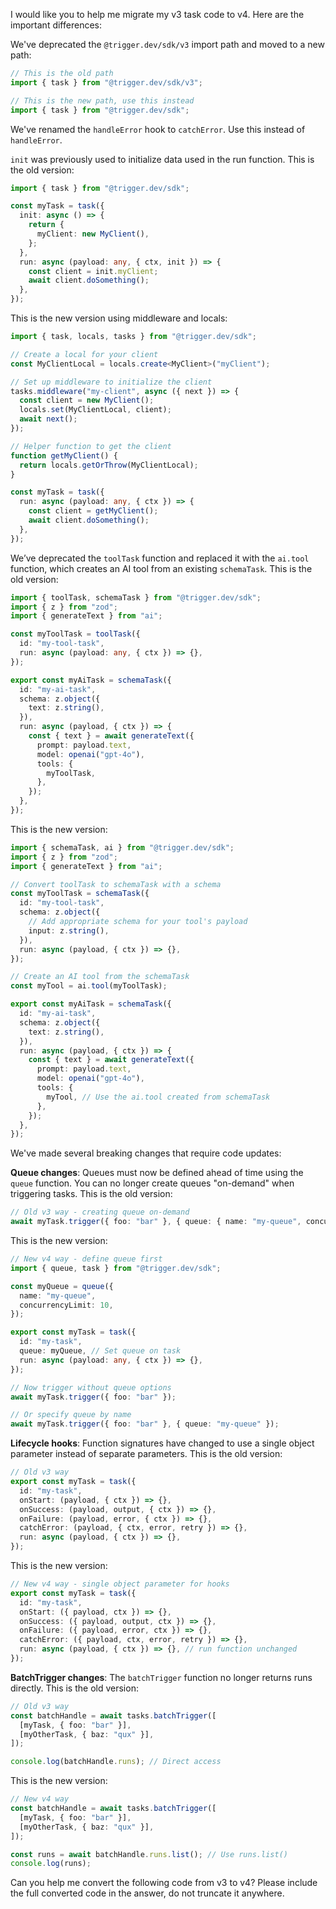 <Accordion title="Copy paste this prompt in full" icon="sparkles">

I would like you to help me migrate my v3 task code to v4. Here are the important differences:

We've deprecated the `@trigger.dev/sdk/v3` import path and moved to a new path:

```ts
// This is the old path
import { task } from "@trigger.dev/sdk/v3";

// This is the new path, use this instead
import { task } from "@trigger.dev/sdk";
```

We've renamed the `handleError` hook to `catchError`. Use this instead of `handleError`.

`init` was previously used to initialize data used in the run function. This is the old version:

```ts
import { task } from "@trigger.dev/sdk";

const myTask = task({
  init: async () => {
    return {
      myClient: new MyClient(),
    };
  },
  run: async (payload: any, { ctx, init }) => {
    const client = init.myClient;
    await client.doSomething();
  },
});
```

This is the new version using middleware and locals:

```ts
import { task, locals, tasks } from "@trigger.dev/sdk";

// Create a local for your client
const MyClientLocal = locals.create<MyClient>("myClient");

// Set up middleware to initialize the client
tasks.middleware("my-client", async ({ next }) => {
  const client = new MyClient();
  locals.set(MyClientLocal, client);
  await next();
});

// Helper function to get the client
function getMyClient() {
  return locals.getOrThrow(MyClientLocal);
}

const myTask = task({
  run: async (payload: any, { ctx }) => {
    const client = getMyClient();
    await client.doSomething();
  },
});
```

We’ve deprecated the `toolTask` function and replaced it with the `ai.tool` function, which creates an AI tool from an existing `schemaTask`. This is the old version:

```ts
import { toolTask, schemaTask } from "@trigger.dev/sdk";
import { z } from "zod";
import { generateText } from "ai";

const myToolTask = toolTask({
  id: "my-tool-task",
  run: async (payload: any, { ctx }) => {},
});

export const myAiTask = schemaTask({
  id: "my-ai-task",
  schema: z.object({
    text: z.string(),
  }),
  run: async (payload, { ctx }) => {
    const { text } = await generateText({
      prompt: payload.text,
      model: openai("gpt-4o"),
      tools: {
        myToolTask,
      },
    });
  },
});
```

This is the new version:

```ts
import { schemaTask, ai } from "@trigger.dev/sdk";
import { z } from "zod";
import { generateText } from "ai";

// Convert toolTask to schemaTask with a schema
const myToolTask = schemaTask({
  id: "my-tool-task",
  schema: z.object({
    // Add appropriate schema for your tool's payload
    input: z.string(),
  }),
  run: async (payload, { ctx }) => {},
});

// Create an AI tool from the schemaTask
const myTool = ai.tool(myToolTask);

export const myAiTask = schemaTask({
  id: "my-ai-task",
  schema: z.object({
    text: z.string(),
  }),
  run: async (payload, { ctx }) => {
    const { text } = await generateText({
      prompt: payload.text,
      model: openai("gpt-4o"),
      tools: {
        myTool, // Use the ai.tool created from schemaTask
      },
    });
  },
});
```

We've made several breaking changes that require code updates:

**Queue changes**: Queues must now be defined ahead of time using the `queue` function. You can no longer create queues "on-demand" when triggering tasks. This is the old version:

```ts
// Old v3 way - creating queue on-demand
await myTask.trigger({ foo: "bar" }, { queue: { name: "my-queue", concurrencyLimit: 10 } });
```

This is the new version:

```ts
// New v4 way - define queue first
import { queue, task } from "@trigger.dev/sdk";

const myQueue = queue({
  name: "my-queue",
  concurrencyLimit: 10,
});

export const myTask = task({
  id: "my-task",
  queue: myQueue, // Set queue on task
  run: async (payload: any, { ctx }) => {},
});

// Now trigger without queue options
await myTask.trigger({ foo: "bar" });

// Or specify queue by name
await myTask.trigger({ foo: "bar" }, { queue: "my-queue" });
```

**Lifecycle hooks**: Function signatures have changed to use a single object parameter instead of separate parameters. This is the old version:

```ts
// Old v3 way
export const myTask = task({
  id: "my-task",
  onStart: (payload, { ctx }) => {},
  onSuccess: (payload, output, { ctx }) => {},
  onFailure: (payload, error, { ctx }) => {},
  catchError: (payload, { ctx, error, retry }) => {},
  run: async (payload, { ctx }) => {},
});
```

This is the new version:

```ts
// New v4 way - single object parameter for hooks
export const myTask = task({
  id: "my-task",
  onStart: ({ payload, ctx }) => {},
  onSuccess: ({ payload, output, ctx }) => {},
  onFailure: ({ payload, error, ctx }) => {},
  catchError: ({ payload, ctx, error, retry }) => {},
  run: async (payload, { ctx }) => {}, // run function unchanged
});
```

**BatchTrigger changes**: The `batchTrigger` function no longer returns runs directly. This is the old version:

```ts
// Old v3 way
const batchHandle = await tasks.batchTrigger([
  [myTask, { foo: "bar" }],
  [myOtherTask, { baz: "qux" }],
]);

console.log(batchHandle.runs); // Direct access
```

This is the new version:

```ts
// New v4 way
const batchHandle = await tasks.batchTrigger([
  [myTask, { foo: "bar" }],
  [myOtherTask, { baz: "qux" }],
]);

const runs = await batchHandle.runs.list(); // Use runs.list()
console.log(runs);
```

Can you help me convert the following code from v3 to v4? Please include the full converted code in the answer, do not truncate it anywhere.

</Accordion>